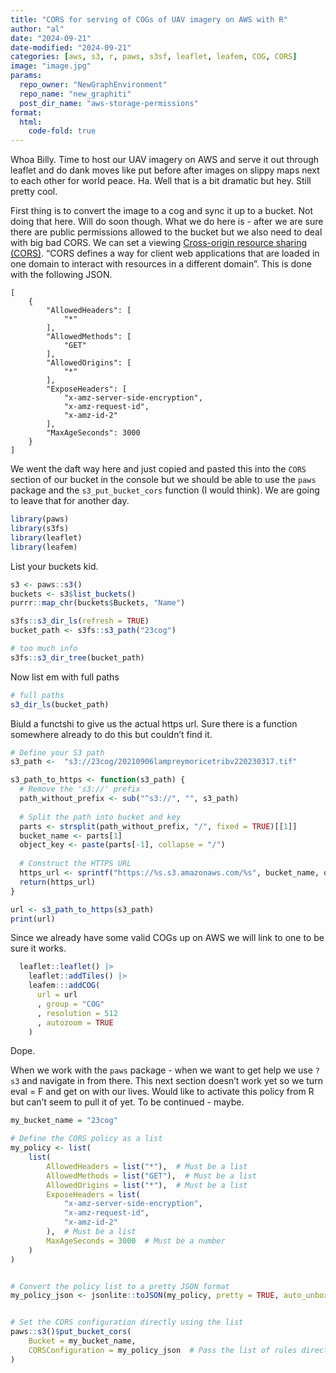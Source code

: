 ```yaml
---
title: "CORS for serving of COGs of UAV imagery on AWS with R"
author: "al"
date: "2024-09-21"
date-modified: "2024-09-21"
categories: [aws, s3, r, paws, s3sf, leaflet, leafem, COG, CORS]
image: "image.jpg"
params:
  repo_owner: "NewGraphEnvironment"
  repo_name: "new_graphiti"
  post_dir_name: "aws-storage-permissions"
format: 
  html:
    code-fold: true
---
```


Whoa Billy.  Time to host our UAV imagery on AWS and serve it out through leaflet and do dank moves like put before
after images on slippy maps next to each other for world peace. Ha. Well that is a bit dramatic but hey. Still pretty
cool.  

First thing is to convert the image to a cog and sync it up to a bucket. Not doing that here.  Will do soon though. What we do here is - after we are sure there are public permissions allowed to the bucket but we also need to deal with big bad CORS.  We can set a viewing [Cross-origin resource sharing (CORS)](https://docs.aws.amazon.com/AmazonS3/latest/userguide/enabling-cors-examples.html?icmpid=docs_amazons3_console). "CORS defines a way for client web applications that are loaded in one domain to interact with resources in a different domain". This is done with the following JSON.

```
[
    {
        "AllowedHeaders": [
            "*"
        ],
        "AllowedMethods": [
            "GET"
        ],
        "AllowedOrigins": [
            "*"
        ],
        "ExposeHeaders": [
            "x-amz-server-side-encryption",
            "x-amz-request-id",
            "x-amz-id-2"
        ],
        "MaxAgeSeconds": 3000
    }
]
```

We went the daft way here and just copied and pasted this into the `CORS` section of our bucket in the console but we
should be able to use the `paws` package and the `s3_put_bucket_cors` function (I would think).  We are going to leave 
that for another day.

```r
library(paws)
library(s3fs)
library(leaflet)
library(leafem)

```

List your buckets kid.

```r
s3 <- paws::s3()
buckets <- s3$list_buckets()
purrr::map_chr(buckets$Buckets, "Name")
```


```r
s3fs::s3_dir_ls(refresh = TRUE) 
bucket_path <- s3fs::s3_path("23cog")

```

```r
# too much info
s3fs::s3_dir_tree(bucket_path)
```

Now list em with full paths
```r
# full paths
s3_dir_ls(bucket_path)
```

Biuld a functshi to give us the actual https url. Sure there is a function somewhere already to do this but couldn't find it.
```r

# Define your S3 path
s3_path <-  "s3://23cog/20210906lampreymoricetribv220230317.tif"

s3_path_to_https <- function(s3_path) {
  # Remove the 's3://' prefix
  path_without_prefix <- sub("^s3://", "", s3_path)
  
  # Split the path into bucket and key
  parts <- strsplit(path_without_prefix, "/", fixed = TRUE)[[1]]
  bucket_name <- parts[1]
  object_key <- paste(parts[-1], collapse = "/")
  
  # Construct the HTTPS URL
  https_url <- sprintf("https://%s.s3.amazonaws.com/%s", bucket_name, object_key)
  return(https_url)
}

url <- s3_path_to_https(s3_path)
print(url)
```


Since we already have some valid COGs up on AWS we will link to one to be sure it works. 

```r
  leaflet::leaflet() |>
    leaflet::addTiles() |>
    leafem:::addCOG(
      url = url
      , group = "COG"
      , resolution = 512
      , autozoom = TRUE
    )
```

Dope.


When we work with the `paws` package - when we want to get help we use `?s3` and navigate in from there. This next section doesn't work yet so we turn eval = F and get on with our lives.  Would like to activate this policy from R but can't seem to pull it of yet. To be continued - maybe.

```r

my_bucket_name = "23cog" 

# Define the CORS policy as a list
my_policy <- list(
    list(
        AllowedHeaders = list("*"),  # Must be a list
        AllowedMethods = list("GET"),  # Must be a list
        AllowedOrigins = list("*"),  # Must be a list
        ExposeHeaders = list(
            "x-amz-server-side-encryption",
            "x-amz-request-id",
            "x-amz-id-2"
        ),  # Must be a list
        MaxAgeSeconds = 3000  # Must be a number
    )
)


# Convert the policy list to a pretty JSON format
my_policy_json <- jsonlite::toJSON(my_policy, pretty = TRUE, auto_unbox = TRUE)


# Set the CORS configuration directly using the list
paws::s3()$put_bucket_cors(
    Bucket = my_bucket_name,
    CORSConfiguration = my_policy_json  # Pass the list of rules directly
)

```

